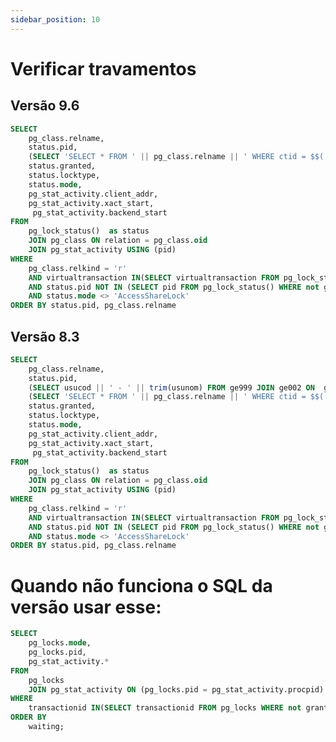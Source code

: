 ```yaml
---
sidebar_position: 10
---
```


# Verificar travamentos
## Versão 9.6
```sql
SELECT 
    pg_class.relname,
    status.pid,
    (SELECT 'SELECT * FROM ' || pg_class.relname || ' WHERE ctid = $$(' || status_blocked.page  || ',' || status_blocked.tuple || ')$$' FROM pg_lock_status() status_blocked WHERE status_blocked.relation = status.relation AND page IS NOT NULL AND virtualtransaction IN(SELECT virtualtransaction FROM pg_lock_status() WHERE transactionid IN((SELECT transactionid FROM pg_lock_status() WHERE NOT GRANTED AND transactionid IS NOT NULL))) LIMIT 1) as row_locked,
    status.granted,
    status.locktype,
    status.mode,
    pg_stat_activity.client_addr,
    pg_stat_activity.xact_start,
     pg_stat_activity.backend_start
FROM 
    pg_lock_status()  as status
    JOIN pg_class ON relation = pg_class.oid
    JOIN pg_stat_activity USING (pid)
WHERE 
    pg_class.relkind = 'r'
    AND virtualtransaction IN(SELECT virtualtransaction FROM pg_lock_status() WHERE transactionid IN((SELECT transactionid FROM pg_lock_status() WHERE GRANTED AND transactionid IS NOT NULL)))
    AND status.pid NOT IN (SELECT pid FROM pg_lock_status() WHERE not granted)
    AND status.mode <> 'AccessShareLock'
ORDER BY status.pid, pg_class.relname

```
## Versão 8.3
```sql
SELECT 
    pg_class.relname,
    status.pid,
    (SELECT usucod || ' - ' || trim(usunom) FROM ge999 JOIN ge002 ON  ge999.crtusu = ge002.usucod WHERE status.pid = ge999.crtpid LIMIT 1) as usuario_sistema,
    (SELECT 'SELECT * FROM ' || pg_class.relname || ' WHERE ctid = $$(' || status_blocked.page  || ',' || status_blocked.tuple || ')$$' FROM pg_lock_status() status_blocked WHERE status_blocked.relation = status.relation AND page IS NOT NULL AND virtualtransaction IN(SELECT virtualtransaction FROM pg_lock_status() WHERE transactionid IN((SELECT transactionid FROM pg_lock_status() WHERE NOT GRANTED AND transactionid IS NOT NULL))) LIMIT 1) as row_locked,
    status.granted,
    status.locktype,
    status.mode,
    pg_stat_activity.client_addr,
    pg_stat_activity.xact_start,
     pg_stat_activity.backend_start
FROM 
    pg_lock_status()  as status
    JOIN pg_class ON relation = pg_class.oid
    JOIN pg_stat_activity USING (pid)
WHERE 
    pg_class.relkind = 'r'
    AND virtualtransaction IN(SELECT virtualtransaction FROM pg_lock_status() WHERE transactionid IN((SELECT transactionid FROM pg_lock_status() WHERE GRANTED AND transactionid IS NOT NULL)))
    AND status.pid NOT IN (SELECT pid FROM pg_lock_status() WHERE not granted)
    AND status.mode <> 'AccessShareLock'
ORDER BY status.pid, pg_class.relname
```
# Quando não funciona o SQL da versão usar esse:
```sql
SELECT 
    pg_locks.mode,
    pg_locks.pid,
    pg_stat_activity.*
FROM 
    pg_locks 
    JOIN pg_stat_activity ON (pg_locks.pid = pg_stat_activity.procpid)
WHERE 
    transactionid IN(SELECT transactionid FROM pg_locks WHERE not granted) 
ORDER BY 
    waiting;
```

